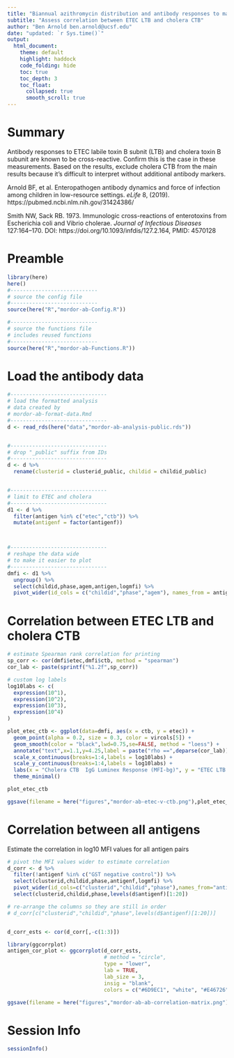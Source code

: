 ```yaml
---
title: "Biannual azithromycin distribution and antibody responses to malaria, bacterial, and protozoan pathogens among Nigerien children"
subtitle: "Assess correlation between ETEC LTB and cholera CTB"
author: "Ben Arnold ben.arnold@ucsf.edu"
date: "updated: `r Sys.time()`"
output: 
  html_document:
    theme: default
    highlight: haddock
    code_folding: hide
    toc: true
    toc_depth: 3
    toc_float:
      collapsed: true
      smooth_scroll: true
---
```


# Summary

Antibody responses to ETEC labile toxin B subnit (LTB) and cholera toxin B subunit are known to be cross-reactive. Confirm this is the case in these measurements. Based on the results, exclude cholera CTB from the main results because it's difficult to interpret without additional antibody markers.

Arnold BF, et al. Enteropathogen antibody dynamics and force of infection among children in low-resource settings. _eLife_ 8, (2019). https://pubmed.ncbi.nlm.nih.gov/31424386/

Smith NW, Sack RB. 1973. Immunologic cross-reactions of enterotoxins from Escherichia coli and Vibrio cholerae. _Journal of Infectious Diseases_ 127:164–170. DOI: https://doi.org/10.1093/infdis/127.2.164, PMID: 4570128

# Preamble

```r
library(here)
here()
#----------------------------
# source the config file
#----------------------------
source(here("R","mordor-ab-Config.R"))

#----------------------------
# source the functions file
# includes reused functions
#----------------------------
source(here("R","mordor-ab-Functions.R"))
```



# Load the antibody data

```r
#-------------------------------
# load the formatted analysis
# data created by
# mordor-ab-format-data.Rmd
#-------------------------------
d <- read_rds(here("data","mordor-ab-analysis-public.rds"))


#-------------------------------
# drop "_public" suffix from IDs
#-------------------------------
d <- d %>%
  rename(clusterid = clusterid_public, childid = childid_public)


#-------------------------------
# limit to ETEC and cholera
#-------------------------------
d1 <- d %>%
  filter(antigen %in% c("etec","ctb")) %>%
  mutate(antigenf = factor(antigenf))



#-------------------------------
# reshape the data wide
# to make it easier to plot
#-------------------------------
dmfi <- d1 %>%
  ungroup() %>%
  select(childid,phase,agem,antigen,logmfi) %>%
  pivot_wider(id_cols = c("childid","phase","agem"), names_from = antigen, values_from = logmfi)

```


# Correlation between ETEC LTB and cholera CTB

```r

# estimate Spearman rank correlation for printing
sp_corr <- cor(dmfi$etec,dmfi$ctb, method = "spearman")
cor_lab <- paste(sprintf("%1.2f",sp_corr))

# custom log labels
log10labs <- c( 
  expression(10^1),
  expression(10^2),
  expression(10^3),
  expression(10^4)
)

plot_etec_ctb <- ggplot(data=dmfi, aes(x = ctb, y = etec)) +
  geom_point(alpha = 0.2, size = 0.3, color = vircols[5]) +
  geom_smooth(color = "black",lwd=0.75,se=FALSE, method = "loess") +
  annotate("text",x=1.1,y=4.25,label = paste("rho ==",deparse(cor_lab)),parse=TRUE, hjust =0) +
  scale_x_continuous(breaks=1:4,labels = log10labs) +
  scale_y_continuous(breaks=1:4,labels = log10labs) +
  labs(x = "Cholera CTB  IgG Luminex Response (MFI-bg)", y = "ETEC LTB IgG Luminex Response (MFI-bg)") +
  theme_minimal()

plot_etec_ctb

ggsave(filename = here("figures","mordor-ab-etec-v-ctb.png"),plot_etec_ctb, device = "png",width=4, height = 4)

```

# Correlation between all antigens

Estimate the correlation in log10 MFI values for all antigen pairs

```r

# pivot the MFI values wider to estimate correlation
d_corr <- d %>%
  filter(!antigenf %in% c("GST negative control")) %>%
  select(clusterid,childid,phase,antigenf,logmfi) %>%
  pivot_wider(id_cols=c("clusterid","childid","phase"),names_from="antigenf",values_from = logmfi) %>%
  select(clusterid,childid,phase,levels(d$antigenf)[1:20])

# re-arrange the columns so they are still in order
# d_corr[c("clusterid","childid","phase",levels(d$antigenf)[1:20])]


d_corr_ests <- cor(d_corr[,-c(1:3)])

library(ggcorrplot)
antigen_cor_plot <- ggcorrplot(d_corr_ests, 
                               # method = "circle",
                               type = "lower",
                               lab = TRUE,
                               lab_size = 3,
                               insig = "blank",
                               colors = c("#6D9EC1", "white", "#E46726"))

ggsave(filename = here("figures","mordor-ab-ab-correlation-matrix.png"),antigen_cor_plot, device = "png",width=9, height = 9)

```

# Session Info
```r
sessionInfo()
```


